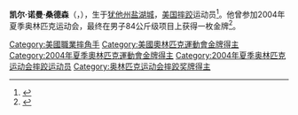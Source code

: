 {{Expand language|1=en|time=2021-05-14T09:18:26+00:00}}
{{Infobox Pro Wrestler
| name=凯尔·桑德森
| image=
| names = 
| birthname = 
| height=
| weight={{convert|191|lb|kg|abbr=on}}
| birth_date={{Birth date and age|1979|06|20}}
| birth_place={{USA}}[[犹他州|犹他州]][[盐湖城|盐湖城]]
| death_date=
| death_place=
| resides=
| billed=
| trainer=
| debut=
| retired=
| spouse=
| titles = {{ubl|INCAA Division I4次冠军}}
}}
{{MedalTableTop}}
{{MedalSport|男子[[自由式摔跤|自由式摔跤]]}}
{{MedalGold|[[2004年夏季奧林匹克運動會|2004年雅典]]|[[2004年夏季奧林匹克運動會摔跤比賽|84公斤級]]}}
{{MedalCompetition | [[世界摔跤錦標賽|世界錦標賽]] }}
{{MedalSilver| [[2003年世界摔跤錦標賽|2003年紐約]]| 84公斤級}}
{{MedalBottom}}

'''凯尔·诺曼·桑德森'''（{{lang-en|Cael Norman Sanderson}}，{{bd|1979年|6月20日}}），生于[[犹他州|犹他州]][[盐湖城_(犹他州)|盐湖城]]，[[美国|美国]][[摔跤|摔跤]]运动员<ref>{{Cite web|title=15 years ago: Cael concludes perfect college career|url=http://intermatwrestle.com/articles/17965|access-date=2020-10-29|website=InterMat|archive-date=2021-10-27|archive-url=https://web.archive.org/web/20211027104347/https://intermatwrestle.com/articles/17965|dead-url=no}}</ref>。他曾参加2004年夏季奥林匹克运动会，最终在男子84公斤级项目上获得一枚金牌<ref>{{Cite web|title=Perfection: Sanderson wins wrestling gold|url=https://www.espn.com/olympics/summer04/wrestling/news/story?id=1869831|access-date=2020-10-29|date=2004-08-28|website=ESPN.com|language=en|archive-date=2021-08-27|archive-url=https://web.archive.org/web/20210827043502/https://www.espn.com/olympics/summer04/wrestling/news/story?id=1869831|dead-url=no}}</ref>。

{{US-bio-stub}}
{{DEFAULTSORT: Sanderson, Cael}}
[[Category:美國職業摔角手|Category:美國職業摔角手]]
[[Category:美國奧林匹克運動會金牌得主|Category:美國奧林匹克運動會金牌得主]]
[[Category:2004年夏季奧林匹克運動會金牌得主|Category:2004年夏季奧林匹克運動會金牌得主]]
[[Category:2004年夏季奥林匹克运动会摔跤运动员|Category:2004年夏季奥林匹克运动会摔跤运动员]]
[[Category:奥林匹克运动会摔跤奖牌得主|Category:奥林匹克运动会摔跤奖牌得主]]